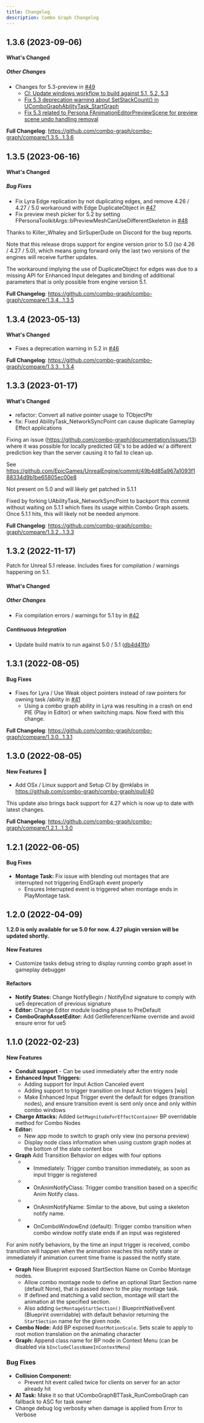 ```yaml
---
title: Changelog
description: Combo Graph Changelog
---
```


## 1.3.6 (2023-09-06)

#### What's Changed

##### Other Changes

- Changes for 5.3-preview in [#49](https://github.com/combo-graph/combo-graph/pull/49)
    - [CI: Update windows workflow to build against 5.1, 5.2, 5.3](https://github.com/combo-graph/combo-graph/pull/49/commits/8995f3fb58d2130d24ed25e607e12b2aba3c1da8)
    - [Fix 5.3 deprecation warning about SetStackCount() in UComboGraphAbilityTask_StartGraph](https://github.com/combo-graph/combo-graph/pull/49/commits/36c97d6a6b26ca2d5a682cd3994eecdaf28b63c0)
    - [Fix 5.3 related to Persona FAnimationEditorPreviewScene for preview scene undo handling removal](https://github.com/combo-graph/combo-graph/pull/49/commits/b3d05b0a2bbc8b794e2348a998eba20677df77f9)


**Full Changelog**: https://github.com/combo-graph/combo-graph/compare/1.3.5...1.3.6

## 1.3.5 (2023-06-16)

#### What's Changed

##### Bug Fixes

* Fix Lyra Edge replication by not duplicating edges, and remove 4.26 / 4.27 / 5.0 workaround with Edge DuplicateObject in [#47](https://github.com/combo-graph/combo-graph/pull/47)
* Fix preview mesh picker for 5.2 by setting FPersonaToolkitArgs::bPreviewMeshCanUseDifferentSkeleton in [#48](https://github.com/combo-graph/combo-graph/pull/48)

Thanks to Killer_Whaley and SirSuperDude on Discord for the bug reports.

Note that this release drops support for engine version prior to 5.0 (so 4.26 / 4.27 / 5.0), which means going forward only the last two versions of the engines will receive further updates.

The workaround implying the use of DuplicateObject for edges was due to a missing API for Enhanced Input delegates and binding of additional parameters that is only possible from engine version 5.1.

**Full Changelog**: https://github.com/combo-graph/combo-graph/compare/1.3.4...1.3.5

## 1.3.4 (2023-05-13)

#### What's Changed

* Fixes a deprecation warning in 5.2 in [#46](https://github.com/combo-graph/combo-graph/pull/46)

**Full Changelog**: https://github.com/combo-graph/combo-graph/compare/1.3.3...1.3.4

## 1.3.3 (2023-01-17)

#### What's Changed

- refactor: Convert all native pointer usage to TObjectPtr
- fix: Fixed AbilityTask_NetworkSyncPoint can cause duplicate Gameplay Effect applications

Fixing an issue (https://github.com/combo-graph/documentation/issues/13) where it was possible for locally predicted GE's to be added w/ a different prediction key than the server causing it to fail to clean up.

See https://github.com/EpicGames/UnrealEngine/commit/49b4d85a967a1093f188334d9b1be65805ec00e8

Not present on 5.0 and will likely get patched in 5.1.1

Fixed by forking UAbilityTask_NetworkSyncPoint to backport this commit without waiting on 5.1.1 which fixes its usage within Combo Graph assets. Once 5.1.1 hits, this will likely not be needed anymore.

**Full Changelog**: https://github.com/combo-graph/combo-graph/compare/1.3.2...1.3.3

## 1.3.2 (2022-11-17)

Patch for Unreal 5.1 release. Includes fixes for compilation / warnings happening on 5.1.

#### What's Changed
##### Other Changes

* Fix compilation errors / warnings for 5.1 by in [#42](https://github.com/combo-graph/combo-graph/pull/42)

##### Continuous Integration

*  Update build matrix to run against 5.0 / 5.1 ([db4d41fb](https://github.com/combo-graph/combo-graph/commit/db4d41fbb0e63cc0e07a34fedba84163758d1984))

## 1.3.1 (2022-08-05)

#### Bug Fixes

* Fixes for Lyra / Use Weak object pointers instead of raw pointers for owning task /ability in [#41](https://github.com/combo-graph/combo-graph/pull/41)
    * Using a combo graph ability in Lyra was resulting in a crash on end PIE (Play in Editor) or when switching maps. Now fixed with this change.

**Full Changelog**: https://github.com/combo-graph/combo-graph/compare/1.3.0...1.3.1

## 1.3.0 (2022-08-05)

#### New Features 🎉

* Add OSx / Linux support and Setup CI by @mklabs in https://github.com/combo-graph/combo-graph/pull/40

This update also brings back support for 4.27 which is now up to date with latest changes.

**Full Changelog**: https://github.com/combo-graph/combo-graph/compare/1.2.1...1.3.0

## 1.2.1 (2022-06-05)

#### Bug Fixes

* **Montage Task:**  Fix issue with blending out montages that are interrupted not triggering EndGraph event properly
    * Ensures Interrupted event is triggered when montage ends in PlayMontage task.

## 1.2.0 (2022-04-09)

**1.2.0 is only available for ue 5.0 for now. 4.27 plugin version will be updated shortly.**

#### New Features

*  Customize tasks debug string to display running combo graph asset in gameplay debugger

#### Refactors

* **Notify States:**  Change NotifyBegin / NotifyEnd signature to comply with ue5 deprecation of previous signature
* **Editor:**  Change Editor module loading phase to PreDefault
* **ComboGraphAssetEditor:**  Add GetReferencerName override and avoid ensure error for ue5

## 1.1.0 (2022-02-23)

#### New Features

* **Conduit support** - Can be used immediately after the entry node
* **Enhanced Input Triggers:**
  * Adding support for Input Action Canceled event
  * Adding support to trigger transition on Input Action triggers [wip]
  * Make Enhanced Input Trigger event the default for edges (transition nodes), and ensure transition event is sent only once and only within combo windows
* **Charge Attacks:** Added `GetMagnitudeForEffectContainer` BP overridable method for Combo Nodes
* **Editor:**
  *  New app mode to switch to graph only view (no persona preview)
  *  Display node class information when using custom graph nodes at the bottom of the slate content box
* **Graph** Add Transition Behavior on edges with four options
  * - Immediately: Trigger combo transition immediately, as soon as input trigger is registered
  * - OnAnimNotifyClass: Trigger combo transition based on a specific Anim Notify class.
  * - OnAnimNotifyName: Similar to the above, but using a skeleton notify name.
  * - OnComboWindowEnd (default): Trigger combo transition when combo window notify state ends if an input was registered

For anim notify behaviors, by the time an input trigger is received, combo transition will happen when the animation reaches this notify state or immediately if animation current time frame is passed the notify state.

* **Graph** New Blueprint exposed StartSection Name on Combo Montage nodes.
  * Allow combo montage node to define an optional Start Section name (default None), that is passed down to the play montage task.
  * If defined and matching a valid section, montage will start the animation at the specified section.
  * Also adding `GetMontageStartSection()` BlueprintNativeEvent (Blueprint overridable) with default behavior returning the `StartSection` name for the given node.
* **Combo Node:**  Add BP exposed `RootMotionScale`. Sets scale to apply to root motion translation on the animating character
* **Graph:**  Append class name for BP node in Context Menu (can be disabled via `bIncludeClassNameInContextMenu`)

### Bug Fixes

* **Collision Component:**
  *  Prevent hit event called twice for clients on server for an actor already hit
* **AI Task:**  Make it so that UComboGraphBTTask_RunComboGraph can fallback to ASC for task owner
*  Change debug log verbosity when damage is applied from Error to Verbose
